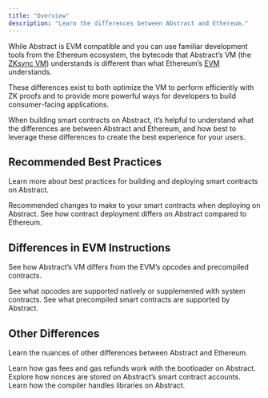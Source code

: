 ```yaml
---
title: "Overview"
description: "Learn the differences between Abstract and Ethereum."
---
```


While Abstract is EVM compatible and you can use familiar development
tools from the Ethereum ecosystem, the bytecode that Abstract&rsquo;s VM
(the [ZKsync VM](https://docs.zksync.io/build/developer-reference/era-vm)) understands
is different than what Ethereum&rsquo;s [EVM](https://ethereum.org/en/developers/docs/evm/) understands.

These differences exist to both optimize the VM to perform efficiently with ZK proofs
and to provide more powerful ways for developers to build consumer-facing applications.

When building smart contracts on Abstract, it&rsquo;s helpful to understand what the differences
are between Abstract and Ethereum, and how best to leverage these differences to
create the best experience for your users.

## Recommended Best Practices

Learn more about best practices for building and deploying smart contracts on Abstract.

<CardGroup cols={2}>
  <Card
    title="Best practices"
    icon="shield-heart"
    href="/how-abstract-works/evm-differences/best-practices"
  >
    Recommended changes to make to your smart contracts when deploying on
    Abstract.
  </Card>
  <Card
    title="Contract deployment"
    icon="rocket"
    href="/how-abstract-works/evm-differences/contract-deployment"
  >
    See how contract deployment differs on Abstract compared to Ethereum.
  </Card>
</CardGroup>

## Differences in EVM Instructions

See how Abstract&rsquo;s VM differs from the EVM&rsquo;s opcodes and precompiled contracts.

<CardGroup cols={2}>
  <Card
    title="EVM opcodes"
    icon="binary"
    href="/how-abstract-works/evm-differences/evm-opcodes"
  >
    See what opcodes are supported natively or supplemented with system
    contracts.
  </Card>
  <Card
    title="EVM precompiles"
    icon="not-equal"
    href="/how-abstract-works/evm-differences/precompiles"
  >
    See what precompiled smart contracts are supported by Abstract.
  </Card>
</CardGroup>

## Other Differences

Learn the nuances of other differences between Abstract and Ethereum.

<CardGroup cols={3}>
  <Card
    title="Gas fees"
    icon="gas-pump"
    href="/how-abstract-works/evm-differences/best-practices"
  >
    Learn how gas fees and gas refunds work with the bootloader on Abstract.
  </Card>
  <Card
    title="Nonces"
    icon="up"
    href="/how-abstract-works/evm-differences/contract-deployment"
  >
    Explore how nonces are stored on Abstract&rsquo;s smart contract accounts.
  </Card>
  <Card
    title="Libraries"
    icon="file-import"
    href="/how-abstract-works/evm-differences/contract-deployment"
  >
    Learn how the compiler handles libraries on Abstract.
  </Card>
</CardGroup>
